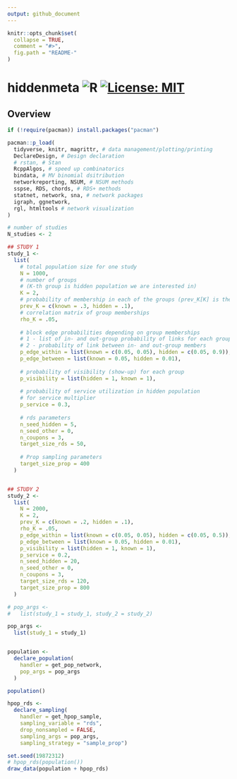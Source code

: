 ```yaml
---
output: github_document
---
```


```r
knitr::opts_chunk$set(
  collapse = TRUE,
  comment = "#>",
  fig.path = "README-"
)
```

# hiddenmeta ![R](https://github.com/gerasy1987/hiddenmeta/workflows/R/badge.svg) [![License: MIT](https://img.shields.io/badge/License-MIT-yellow.svg)](https://github.com/gerasy1987/hiddenmeta/blob/main/LICENSE)

## Overview

```r

if (!require(pacman)) install.packages("pacman")

pacman::p_load(
  tidyverse, knitr, magrittr, # data management/plotting/printing
  DeclareDesign, # Design declaration
  # rstan, # Stan
  RcppAlgos, # speed up combinatorics
  bindata, # MV binomial dsitribution
  networkreporting, NSUM, # NSUM methods 
  sspse, RDS, chords, # RDS+ methods
  statnet, network, sna, # network packages 
  igraph, ggnetwork, 
  rgl, htmltools # network visualization
)

# number of studies
N_studies <- 2

## STUDY 1
study_1 <- 
  list(
    # total population size for one study
    N = 1000,
    # number of groups
    # (K-th group is hidden population we are interested in)
    K = 2,
    # probability of membership in each of the groups (prev_K[K] is the true prevalence)
    prev_K = c(known = .3, hidden = .1),
    # correlation matrix of group memberships
    rho_K = .05,
    
    # block edge probabilities depending on group memberships
    # 1 - list of in- and out-group probability of links for each group
    # 2 - probability of link between in- and out-group members
    p_edge_within = list(known = c(0.05, 0.05), hidden = c(0.05, 0.9)),
    p_edge_between = list(known = 0.05, hidden = 0.01),
    
    # probability of visibility (show-up) for each group
    p_visibility = list(hidden = 1, known = 1),
    
    # probability of service utilization in hidden population
    # for service multiplier
    p_service = 0.3,
    
    # rds parameters
    n_seed_hidden = 5,
    n_seed_other = 0,
    n_coupons = 3,
    target_size_rds = 50,
    
    # Prop sampling parameters
    target_size_prop = 400
  )


## STUDY 2
study_2 <- 
  list(
    N = 2000,
    K = 2,
    prev_K = c(known = .2, hidden = .1),
    rho_K = .05,
    p_edge_within = list(known = c(0.05, 0.05), hidden = c(0.05, 0.5)),
    p_edge_between = list(known = 0.05, hidden = 0.01),
    p_visibility = list(hidden = 1, known = 1),
    p_service = 0.2,
    n_seed_hidden = 20,
    n_seed_other = 0,
    n_coupons = 3,
    target_size_rds = 120,
    target_size_prop = 800
  )

# pop_args <- 
#   list(study_1 = study_1, study_2 = study_2)

pop_args <- 
  list(study_1 = study_1)


population <- 
  declare_population(
    handler = get_pop_network, 
    pop_args = pop_args
  )

population()

hpop_rds <- 
  declare_sampling(
    handler = get_hpop_sample, 
    sampling_variable = "rds",
    drop_nonsampled = FALSE,
    sampling_args = pop_args,
    sampling_strategy = "sample_prop") 

set.seed(19872312)
# hpop_rds(population())
draw_data(population + hpop_rds)

```
